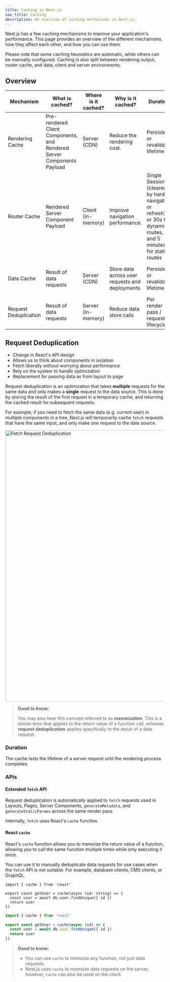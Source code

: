 ```yaml
---
title: Caching in Next.js
nav_title: Caching
description: An overview of caching mechanisms in Next.js.
---
```


Next.js has a few caching mechanisms to improve your application's performance. This page provides an overview of the different mechanisms, how they affect each other, and how you can use them.

Please note that some caching heurestics are automatic, while others can be manually configured. Caching is also split between rendering output, router cache, and data, client and server environments.

## Overview

| Mechanism             | What is cached?                                                        | Where is it cached? | Why is it cached?                               | Duration                                                                                                           | APIs                                                                         |
| --------------------- | ---------------------------------------------------------------------- | ------------------- | ----------------------------------------------- | ------------------------------------------------------------------------------------------------------------------ | ---------------------------------------------------------------------------- |
| Rendering Cache       | Pre-rendered Client Components, and Rendered Server Components Payload | Server (CDN)        | Reduce the rendering cost.                      | Persistent or revalidate lifetime                                                                                  | Route Segment Config, and Dynamic Functions                                  |
| Router Cache          | Rendered Server Component Payload                                      | Client (in-memory)  | Improve navigation performance.                 | Single Session (cleared by hard navigation or refresh), or 30s for dynamic routes, and 5 minutes for static routes | <Link>, router.prefetch, router.refresh, revalidatePath, revalidateTag       |
| Data Cache            | Result of data requests                                                | Server (CDN)        | Store data across user requests and deployments | Persistent or revalidate lifetime                                                                                  | fetch.cache, fetch.revalidate, unstable_cache, revalidatePath, revalidateTag |
| Request Deduplication | Result of data requests                                                | Server (in-memory)  | Reduce data store calls                         | Per render pass / request lifecycle                                                                                | unstable_cache                                                               |

## Request Deduplication

- Change in React's API design
- Allows us to think about components in isolation
- Fetch liberally without worrying about performance
- Rely on the system to handle optimization
- Replacement for passing data as from layout to page

Request deduplication is an optimization that takes **multiple** requests for the same data and only makes a **single** request to the data source. This is done by storing the result of the first request in a temporary cache, and returning the cached result for subsequent requests.

For example, if you need to fetch the same data (e.g. current user) in multiple components in a tree, Next.js will temporarily cache `fetch` requests that have the same input, and only make one request to the data source.

<Image
  alt="Fetch Request Deduplication"
  srcLight="/docs/light/deduplicated-fetch-requests.png"
  srcDark="/docs/dark/deduplicated-fetch-requests.png"
  width="1600"
  height="857"
/>

> **Good to know:**
>
> You may also hear this concept referred to as **memoization**. This is a similar term that applies to the return value of a function call, whereas **request deduplication** applies specifically to the result of a data request.

### Duration

The cache lasts the lifetime of a server request until the rendering process completes.

### APIs

#### Extended `fetch` API

Request deduplication is automatically applied to `fetch` requests used in Layouts, Pages, Server Components, `generateMetadata`, and `generateStaticParams` across the same render pass.

Internally, `fetch` uses React's `cache` function.

#### React `cache`

React's `cache` function allows you to memoize the return value of a function, allowing you to call the same function multiple times while only executing it once.

You can use it to manually deduplicate data requests for use cases when the `fetch` API is not suitable. For example, database clients, CMS clients, or GraphQL.

```tsx filename="utils/get-user.ts" switcher
import { cache } from 'react'

export const getUser = cache(async (id: string) => {
  const user = await db.user.findUnique({ id })
  return user
})
```

```jsx filename="utils/get-user.js" switcher
import { cache } from 'react'

export const getUser = cache(async (id) => {
  const user = await db.user.findUnique({ id })
  return user
})
```

> **Good to know:**
>
> - You can use `cache` to memoize any function, not just data requests.
> - Next.js uses `cache` to memoize data requests on the server, however, `cache` can also be used on the client.
